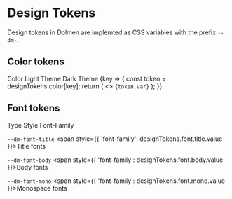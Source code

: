 
# Design Tokens

Design tokens in Dolmen are implemted as CSS variables with the prefix `--dm-`.

## Color tokens

<div class={styles.colors}>
  <span class={styles.header}>Color</span>
  <span class={styles.header}>Light Theme</span>
  <span class={styles.header}>Dark Theme</span>
  <For each={Object.keys(designTokens.color)}>
    {key => {
      const token = designTokens.color[key];
      return (
        <>
          <span class={styles.tokenName}>
            <code>{token.var}</code>
          </span>
          <span classList={{ 'dm-theme-light': true }}>
            <ColorSwatch color={token.value} h="lg" />
          </span>
          <span classList={{ 'dm-theme-dark': true }}>
            <ColorSwatch color={token.value} h="lg" />
          </span>
        </>
      );
    }}
  </For>
</div>

## Font tokens

<div class={styles.fonts}>
  <span class={styles.header}>Type Style</span>
  <span class={styles.header}>Font-Family</span>

  <span class={styles.tokenName}><code>--dm-font-title</code></span>
  <span style={{ 'font-family': designTokens.font.title.value }}>Title fonts</span>

  <span class={styles.tokenName}><code>--dm-font-body</code></span>
  <span style={{ 'font-family': designTokens.font.body.value }}>Body fonts</span>

  <span class={styles.tokenName}><code>--dm-font-mono</code></span>
  <span style={{ 'font-family': designTokens.font.mono.value }}>Monospace fonts</span>
</div>
